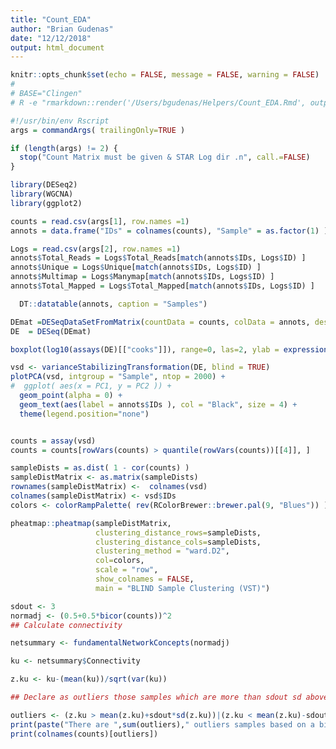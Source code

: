 ```yaml
---
title: "Count_EDA"
author: "Brian Gudenas"
date: "12/12/2018"
output: html_document
---
```


```r
knitr::opts_chunk$set(echo = FALSE, message = FALSE, warning = FALSE)
# 
# BASE="Clingen"
# R -e "rmarkdown::render('/Users/bgudenas/Helpers/Count_EDA.Rmd', output_file = '${BASE}_EDA.html', output_dir = './Results' )" --args "/Users/bgudenas/Desktop/Projects/SHHalpha/Counts/${BASE}_CountMat.csv" "/Users/bgudenas/Desktop/Projects/SHHalpha/Logs/${BASE}_STAR_Logs.csv" 
```


```r
#!/usr/bin/env Rscript
args = commandArgs( trailingOnly=TRUE )

if (length(args) != 2) {
  stop("Count Matrix must be given & STAR Log dir .n", call.=FALSE)
}

library(DESeq2)
library(WGCNA)
library(ggplot2)

```

```r
counts = read.csv(args[1], row.names =1)
annots = data.frame("IDs" = colnames(counts), "Sample" = as.factor(1) )

Logs = read.csv(args[2], row.names =1)
annots$Total_Reads = Logs$Total_Reads[match(annots$IDs, Logs$ID) ]
annots$Unique = Logs$Unique[match(annots$IDs, Logs$ID) ]
annots$Multimap = Logs$Manymap[match(annots$IDs, Logs$ID) ]
annots$Total_Mapped = Logs$Total_Mapped[match(annots$IDs, Logs$ID) ]

  DT::datatable(annots, caption = "Samples")
```


```r

DEmat =DESeqDataSetFromMatrix(countData = counts, colData = annots, design = ~ 1 ) 
DE  = DESeq(DEmat)

boxplot(log10(assays(DE)[["cooks"]]), range=0, las=2, ylab = expression(Log[10]~Cooks~Distance), main = "Sample Counts" )

vsd <- varianceStabilizingTransformation(DE, blind = TRUE)
plotPCA(vsd, intgroup = "Sample", ntop = 2000) + 
#  ggplot( aes(x = PC1, y = PC2 )) +
  geom_point(alpha = 0) +
  geom_text(aes(label = annots$IDs ), col = "Black", size = 4) + 
  theme(legend.position="none")


counts = assay(vsd)
counts = counts[rowVars(counts) > quantile(rowVars(counts))[[4]], ]

sampleDists = as.dist( 1 - cor(counts) ) 
sampleDistMatrix <- as.matrix(sampleDists)
rownames(sampleDistMatrix) <-  colnames(vsd) 
colnames(sampleDistMatrix) <- vsd$IDs
colors <- colorRampPalette( rev(RColorBrewer::brewer.pal(9, "Blues")) )(255)

pheatmap::pheatmap(sampleDistMatrix,
                   clustering_distance_rows=sampleDists,
                   clustering_distance_cols=sampleDists,
                   clustering_method = "ward.D2",
                   col=colors,
                   scale = "row",
                   show_colnames = FALSE,
                   main = "BLIND Sample Clustering (VST)")

sdout <- 3
normadj <- (0.5+0.5*bicor(counts))^2
## Calculate connectivity

netsummary <- fundamentalNetworkConcepts(normadj)

ku <- netsummary$Connectivity

z.ku <- ku-(mean(ku))/sqrt(var(ku))

## Declare as outliers those samples which are more than sdout sd above the mean connectivity based on the chosen measure

outliers <- (z.ku > mean(z.ku)+sdout*sd(z.ku))|(z.ku < mean(z.ku)-sdout*sd(z.ku))
print(paste("There are ",sum(outliers)," outliers samples based on a bicor distance sample network connectivity standard deviation above ", sdout, sep=""))
print(colnames(counts)[outliers])

```

